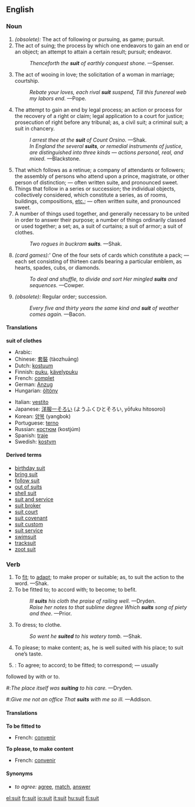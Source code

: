 ==English==

===Noun===
{{en-noun-reg}}

# ''(obsolete):'' The act of following or pursuing, as game; pursuit.
# The act of suing; the process by which one endeavors to gain an end or an object; an attempt to attain a certain result; pursuit; endeavor.
#:''Thenceforth the '''suit''' of earthly conquest shone.'' —Spenser.
# The act of wooing in love; the solicitation of a woman in marriage; courtship.
#:''Rebate your loves, each rival '''suit''' suspend, Till this funereal web my labors end.'' —Pope.
#{{law}} The attempt to gain an end by legal process; an action or process for the recovery of a right or claim; legal application to a court for justice; prosecution of right before any tribunal; as, a civil suit; a criminal suit; a suit in chancery.
#:''I arrest thee at the '''suit''' of Count Orsino.'' —Shak.
#:''In England the several '''suits''', or remedial instruments of justice, are distinguished into three kinds — actions personal, real, and mixed.'' —Blackstone.
# That which follows as a retinue; a company of attendants or followers; the assembly of persons who attend upon a prince, magistrate, or other person of distinction; — often written suite, and pronounced sweet.
# Things that follow in a series or succession; the individual objects, collectively considered, which constitute a series, as of rooms, buildings, compositions, [[etc.]]; — often written suite, and pronounced sweet.
# A number of things used together, and generally necessary to be united in order to answer their purpose; a number of things ordinarily classed or used together; a set; as, a suit of curtains; a suit of armor; a suit of clothes.
#:''Two rogues in buckram '''suits'''.'' —Shak.
# ''(card games):''' One of the four sets of cards which constitute a pack; — each set consisting of thirteen cards bearing a particular emblem, as hearts, spades, cubs, or diamonds.
#:''To deal and shuffle, to divide and sort Her mingled '''suits''' and sequences.'' —Cowper.
# ''(obsolete):'' Regular order; succession.
#:''Every five and thirty years the same kind and '''suit''' of weather comes again.'' —Bacon.

====Translations====
'''suit of clothes'''
{{top}}
*Arabic: {{ARchar|[[بدلة]]}} {{Unicode|(bádla)}} {{f}}
*Chinese: [[套裝]] (tàozhuāng)
*Dutch: [[kostuum]]
*Finnish: [[puku]], [[kävelypuku]]
*French: [[complet]] {{m}}
*German: [[Anzug]] {{m}}
*Hungarian: [[öltöny]]
{{mid}}
*Italian: [[vestito]] {{m}}
*Japanese: [[洋服一そろい]] (ようふくひとそろい, yōfuku hitosoroi)
*Korean: [[양복]] (yangbok)
*Portuguese: [[terno]] {{m}}
*Russian: [[костюм]] (kostjúm) {{m}}
*Spanish: [[traje]] {{m}}
*Swedish: [[kostym]]
{{bottom}}

====Derived terms====
*[[birthday suit]]
*[[bring suit]]
*[[follow suit]]
*[[out of suits]]
*[[shell suit]]
*[[suit and service]]
*[[suit broker]]
*[[suit court]]
*[[suit covenant]]
*[[suit custom]]
*[[suit service]]
*[[swimsuit]]
*[[tracksuit]]
*[[zoot suit]]

===Verb===
{{en-infl-reg-consonant|suit||}}

# To [[fit]]; to [[adapt]]; to make proper or suitable; as, to suit the action to the word. —Shak.
# To be fitted to; to accord with; to become; to befit.
#:''Ill '''suits''' his cloth the praise of railing well.'' —Dryden.
#:''Raise her notes to that sublime degree Which '''suits''' song of piety and thee.'' —Prior.
# To dress; to clothe.
#:''So went he '''suited''' to his watery tomb.'' —Shak.
# To please; to make content; as, he is well suited with his place; to suit one’s taste.
# {{intransitive}}: To agree; to accord; to be fitted; to correspond; — usually
followed by with or to.
#:''The place itself was '''suiting''' to his care.'' —Dryden.
#:''Give me not an office That '''suits''' with me so ill.'' —Addison.

====Translations====
'''To be fitted to'''
*French: [[convenir]]

'''To please, to make content'''
*French: [[convenir]]

====Synonyms====
*''to agree:'' [[agree]], [[match]], [[answer]]

[[el:suit]]
[[fr:suit]]
[[io:suit]]
[[it:suit]]
[[hu:suit]]
[[fi:suit]]